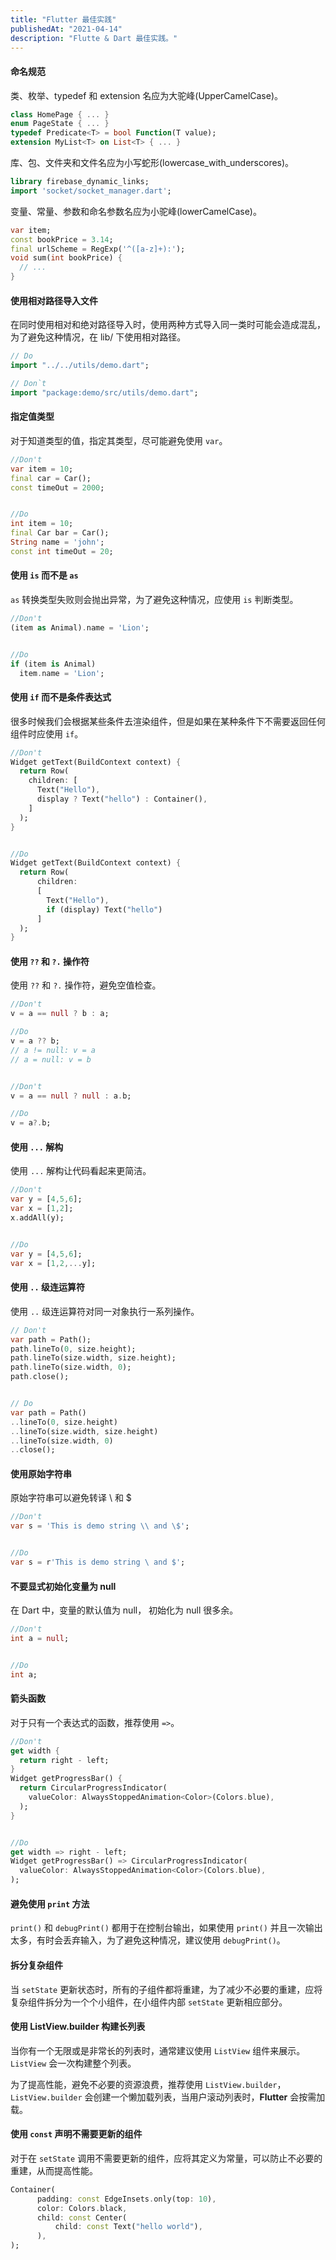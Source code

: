 ```yaml
---
title: "Flutter 最佳实践"
publishedAt: "2021-04-14"
description: "Flutte & Dart 最佳实践。"
---
```


#### 命名规范

类、枚举、typedef 和 extension 名应为大驼峰(UpperCamelCase)。

```dart
class HomePage { ... }
enum PageState { ... }
typedef Predicate<T> = bool Function(T value);
extension MyList<T> on List<T> { ... }
```

库、包、文件夹和文件名应为小写蛇形(lowercase_with_underscores)。

```dart
library firebase_dynamic_links;
import 'socket/socket_manager.dart';
```

变量、常量、参数和命名参数名应为小驼峰(lowerCamelCase)。

```dart
var item;
const bookPrice = 3.14;
final urlScheme = RegExp('^([a-z]+):');
void sum(int bookPrice) {
  // ...
}
```

#### 使用相对路径导入文件

在同时使用相对和绝对路径导入时，使用两种方式导入同一类时可能会造成混乱，为了避免这种情况，在 lib/ 下使用相对路径。

```dart
// Do
import "../../utils/demo.dart";

// Don`t
import "package:demo/src/utils/demo.dart";
```

#### 指定值类型

对于知道类型的值，指定其类型，尽可能避免使用 `var`。

```dart
//Don't
var item = 10;
final car = Car();
const timeOut = 2000;


//Do
int item = 10;
final Car bar = Car();
String name = 'john';
const int timeOut = 20;
```

#### 使用 `is` 而不是 `as`

`as` 转换类型失败则会抛出异常，为了避免这种情况，应使用 `is` 判断类型。

```dart
//Don't
(item as Animal).name = 'Lion';


//Do
if (item is Animal)
  item.name = 'Lion';
```

#### 使用 `if` 而不是条件表达式

很多时候我们会根据某些条件去渲染组件，但是如果在某种条件下不需要返回任何组件时应使用 `if`。

```dart
//Don't
Widget getText(BuildContext context) {
  return Row(
    children: [
      Text("Hello"),
      display ? Text("hello") : Container(),
    ]
  );
}


//Do
Widget getText(BuildContext context) {
  return Row(
      children:
      [
        Text("Hello"),
        if (display) Text("hello")
      ]
  );
}
```

#### 使用 `??` 和 `?.` 操作符

使用 `??` 和 `?.` 操作符，避免空值检查。

```dart
//Don't
v = a == null ? b : a;

//Do
v = a ?? b;
// a != null: v = a
// a = null: v = b


//Don't
v = a == null ? null : a.b;

//Do
v = a?.b;
```

#### 使用 `...` 解构

使用 `...` 解构让代码看起来更简洁。

```dart
//Don't
var y = [4,5,6];
var x = [1,2];
x.addAll(y);


//Do
var y = [4,5,6];
var x = [1,2,...y];
```

#### 使用 `..` 级连运算符

使用 `..` 级连运算符对同一对象执行一系列操作。

```dart
// Don't
var path = Path();
path.lineTo(0, size.height);
path.lineTo(size.width, size.height);
path.lineTo(size.width, 0);
path.close();


// Do
var path = Path()
..lineTo(0, size.height)
..lineTo(size.width, size.height)
..lineTo(size.width, 0)
..close();
```

#### 使用原始字符串

原始字符串可以避免转译 \ 和 $

```dart
//Don't
var s = 'This is demo string \\ and \$';


//Do
var s = r'This is demo string \ and $';
```

#### 不要显式初始化变量为 null

在 Dart 中，变量的默认值为 null， 初始化为 null 很多余。

```dart
//Don't
int a = null;


//Do
int a;
```

#### 箭头函数

对于只有一个表达式的函数，推荐使用 `=>`。

```dart
//Don't
get width {
  return right - left;
}
Widget getProgressBar() {
  return CircularProgressIndicator(
    valueColor: AlwaysStoppedAnimation<Color>(Colors.blue),
  );
}


//Do
get width => right - left;
Widget getProgressBar() => CircularProgressIndicator(
  valueColor: AlwaysStoppedAnimation<Color>(Colors.blue),
);
```

#### 避免使用 `print` 方法

`print()` 和 `debugPrint()` 都用于在控制台输出，如果使用 `print()` 并且一次输出太多，有时会丢弃输入，为了避免这种情况，建议使用 `debugPrint()`。

#### 拆分复杂组件

当 `setState` 更新状态时，所有的子组件都将重建，为了减少不必要的重建，应将复杂组件拆分为一个个小组件，在小组件内部 `setState` 更新相应部分。

#### 使用 **ListView.builder** 构建长列表

当你有一个无限或是非常长的列表时，通常建议使用 `ListView` 组件来展示。 `ListView` 会一次构建整个列表。

为了提高性能，避免不必要的资源浪费，推荐使用 `ListView.builder`，`ListView.builder` 会创建一个懒加载列表，当用户滚动列表时，**Flutter** 会按需加载。

#### 使用 `const` 声明不需要更新的组件

对于在 `setState` 调用不需要更新的组件，应将其定义为常量，可以防止不必要的重建，从而提高性能。

```dart
Container(
      padding: const EdgeInsets.only(top: 10),
      color: Colors.black,
      child: const Center(
          child: const Text("hello world"),
      ),
);
```
